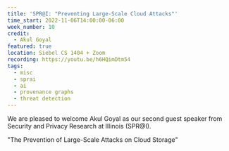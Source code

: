 ```yaml
---
title: 'SPR@I: "Preventing Large-Scale Cloud Attacks"'
time_start: 2022-11-06T14:00:00-06:00
week_number: 10
credit:
  - Akul Goyal
featured: true
location: Siebel CS 1404 + Zoom
recording: https://youtu.be/h6HQimDtm54
tags:
  - misc
  - sprai
  - ai
  - provenance graphs
  - threat detection
---
```

We are pleased to welcome Akul Goyal as our second guest speaker from Security and Privacy Research at Illinois (SPR@I).

"The Prevention of Large-Scale Attacks on Cloud Storage"